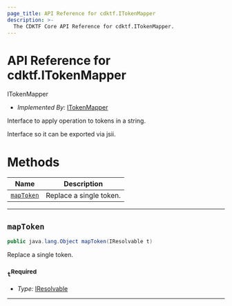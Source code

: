 ```yaml
---
page_title: API Reference for cdktf.ITokenMapper
description: >-
  The CDKTF Core API Reference for cdktf.ITokenMapper.
---
```


<!-- This file is generated through yarn generate-docs -->

# API Reference for cdktf.ITokenMapper

   ITokenMapper <a name="ITokenMapper" id="cdktf.ITokenMapper"></a>
  
  - *Implemented By:* <a href="#cdktf.ITokenMapper">ITokenMapper</a>
  
  Interface to apply operation to tokens in a string.
  
  Interface so it can be exported via jsii.
  
  # Methods <a name="Methods" id="Methods"></a>
  
  | **Name** | **Description** |
  | --- | --- |
  | <code><a href="#cdktf.ITokenMapper.mapToken">mapToken</a></code> | Replace a single token. |
  
  ---
  
  ## `mapToken` <a name="mapToken" id="cdktf.ITokenMapper.mapToken"></a>
  
  ```java
  public java.lang.Object mapToken(IResolvable t)
  ```
  
  Replace a single token.
  
  ### `t`<sup>Required</sup> <a name="t" id="cdktf.ITokenMapper.mapToken.parameter.t"></a>
  
  - *Type:* <a href="#cdktf.IResolvable">IResolvable</a>
  
  ---
  
  
